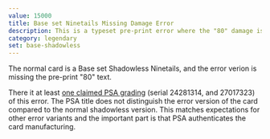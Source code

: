 ```yaml
---
value: 15000
title: Base set Ninetails Missing Damage Error
description: This is a typeset pre-print error where the "80" damage is missing from the Fire Blast attack.
category: legendary
set: base-shadowless
---
```


The normal card is a Base set Shadowless Ninetails, and the error verion is missing the pre-print "80" text.

There it at least [one claimed PSA grading](https://www.reddit.com/r/PokemonTCG/comments/demirq/i_present_you_the_shadowless_ninetales_no_damage/) (serial 24281314, and 27017323) of this error.
The PSA title does not distinguish the error version of the card compared to the normal shadowless version.
This matches expectations for other error variants and the important part is that PSA authenticates the card manufacturing.

